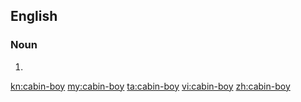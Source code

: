 ==English==

===Noun===
{{en-noun}}

#{{alternative spelling of|cabin boy}}

[[kn:cabin-boy]]
[[my:cabin-boy]]
[[ta:cabin-boy]]
[[vi:cabin-boy]]
[[zh:cabin-boy]]